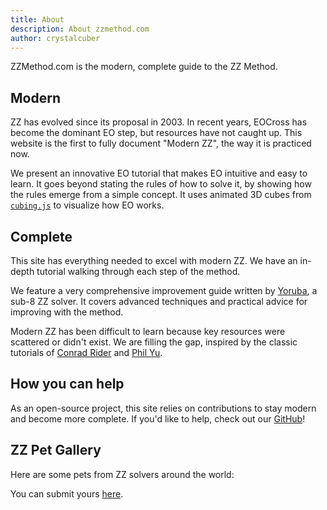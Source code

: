 ```yaml
---
title: About
description: About zzmethod.com
author: crystalcuber
---
```



ZZMethod.com is the modern, complete guide to the ZZ Method.

## Modern

ZZ has evolved since its proposal in 2003. In recent years, EOCross has become the dominant EO step, but resources have not caught up. This website is the first to fully document "Modern ZZ", the way it is practiced now.

We present an innovative EO tutorial that makes EO intuitive and easy to learn. It goes beyond stating the rules of how to solve it, by showing how the rules emerge from a simple concept. It uses animated 3D cubes from [`cubing.js`](https://js.cubing.net/cubing/twisty/) to visualize how EO works.

## Complete

This site has everything needed to excel with modern ZZ. We have an in-depth tutorial walking through each step of the method.

We feature a very comprehensive improvement guide written by [Yoruba](https://youtube.com/@yoruba7807), a sub-8 ZZ solver. It covers advanced techniques and practical advice for improving with the method.

Modern ZZ has been difficult to learn because key resources were scattered or didn't exist. We are filling the gap, inspired by the classic tutorials of [Conrad Rider](http://cube.rider.biz/zz.php) and [Phil Yu](https://youtube.com/playlist?list=PLD9771CF83F13B110).

## How you can help

As an open-source project, this site relies on contributions to stay modern and become more complete. If you'd like to help, check out our [GitHub](https://github.com/ericx20/zz-method-docs)!

## ZZ Pet Gallery

Here are some pets from ZZ solvers around the world:

<PetGallery />

You can submit yours [here](https://forms.gle/6R2gSi1zX2tSknLUA).
